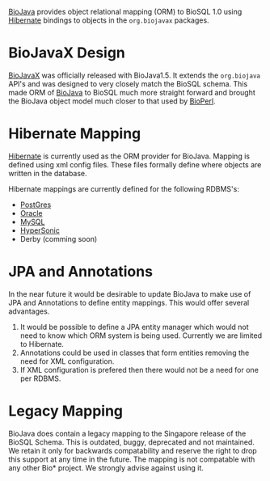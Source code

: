 [[bj:BioJava|BioJava]] provides object relational mapping (ORM) to BioSQL 1.0 using [http://www.hibernate.org  Hibernate] bindings to objects in the <code>org.biojavax</code> packages.

=BioJavaX Design=
[[bj:BioJavaXDocs|BioJavaX]] was officially released with BioJava1.5. It extends the <code>org.biojava</code> API's and was designed to very closely match the BioSQL schema. This made ORM of [[bj:BioJava|BioJava]] to BioSQL much more straight forward and brought the BioJava object model much closer to that used by [[bp:BioPerl|BioPerl]].

=Hibernate Mapping=
[http://www.hibernate.org Hibernate] is currently used as the ORM provider for BioJava. Mapping is defined using xml config files. These files formally define where objects are written in the database.

Hibernate mappings are currently defined for the following RDBMS's:
* [http://code.open-bio.org/svnweb/index.cgi/biojava/browse/biojava-live/trunk/src/org/biojavax/bio/db/biosql/pg PostGres]
* [http://code.open-bio.org/svnweb/index.cgi/biojava/browse/biojava-live/trunk/src/org/biojavax/bio/db/biosql/oracle Oracle]
* [http://code.open-bio.org/svnweb/index.cgi/biojava/browse/biojava-live/trunk/src/org/biojavax/bio/db/biosql/mysql MySQL]
* [http://code.open-bio.org/svnweb/index.cgi/biojava/browse/biojava-live/trunk/src/org/biojavax/bio/db/biosql/hsqldb HyperSonic]
* Derby (comming soon)

=JPA and Annotations=
In the near future it would be desirable to update BioJava to make use of JPA and Annotations to define entity mappings. This would offer several advantages.
# It would be possible to define a JPA entity manager which would not need to know which ORM system is being used. Currently we are limited to Hibernate.
# Annotations could be used in classes that form entities removing the need for XML configuration.
# If XML configuration is prefered then there would not be a need for one per RDBMS.


=Legacy Mapping=
BioJava does contain a legacy mapping to the Singapore release of the BioSQL Schema. This is outdated, buggy, deprecated and not maintained. We retain it only for backwards compatability and reserve the right to drop this support at any time in the future. The mapping is not compatable with any other Bio* project. We strongly advise against using it.